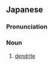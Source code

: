 ==Japanese==
{{ja-kanjitab|じゅ|じょう|とつ|k3=とっ|き}}

===Pronunciation===
{{ja-pron|じゅじょうとっき|y=on}}

===Noun===
{{ja-noun|じゅじょうとっき}}

# [[dendrite]]
